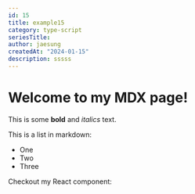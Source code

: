 ```yaml
---
id: 15
title: example15
category: type-script
seriesTitle:
author: jaesung
createdAt: "2024-01-15"
description: sssss
---
```

# Welcome to my MDX page!


This is some **bold** and _italics_ text.

This is a list in markdown:

- One
- Two
- Three

Checkout my React component:
